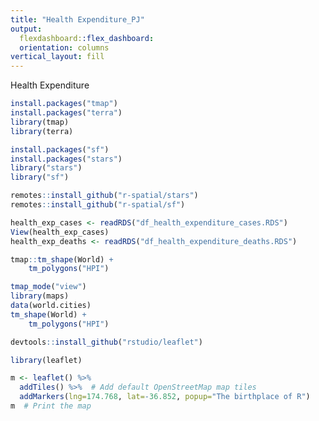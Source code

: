```yaml
---
title: "Health Expenditure_PJ"
output: 
  flexdashboard::flex_dashboard:
  orientation: columns
vertical_layout: fill
---
```

Health Expenditure
  
```r
install.packages("tmap")
install.packages("terra")
library(tmap)
library(terra)

install.packages("sf")
install.packages("stars")
library("stars")
library("sf")

remotes::install_github("r-spatial/stars")
remotes::install_github("r-spatial/sf")
```




```r
health_exp_cases <- readRDS("df_health_expenditure_cases.RDS")
View(health_exp_cases)
health_exp_deaths <- readRDS("df_health_expenditure_deaths.RDS")

tmap::tm_shape(World) +
    tm_polygons("HPI")

tmap_mode("view")
library(maps)
data(world.cities)
tm_shape(World) +
    tm_polygons("HPI")

```


```r
devtools::install_github("rstudio/leaflet")

library(leaflet)

m <- leaflet() %>%
  addTiles() %>%  # Add default OpenStreetMap map tiles
  addMarkers(lng=174.768, lat=-36.852, popup="The birthplace of R")
m  # Print the map

```

